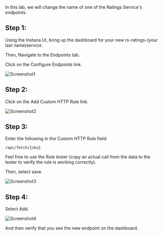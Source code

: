 
In this lab, we will change the name of one of the Ratings Service's endpoints.

## Step 1:

Using the Instana UI, bring up the dashboard for your new rs-ratings-(your last name)service.

Then, Navigate to the Endpoints tab.

Click on the Configure Endpoints link.

![Screenshot1](/images/8.1.png)

## Step 2:

Click on the Add Custom HTTP Rule link.

![Screenshot2](/images/8.2.png)

## Step 3:

Enter the following in the Custom HTTP Rule field:

```
/api/fetch/{sku}
```

Feel free to use the Rule tester (copy an actual call from the data to the tester to verify the rule is working correctly).

Then, select save.

![Screenshot3](/images/8.3.png)

## Step 4:

Select Add.

![Screenshot4](/images/8.4.png)

And then verify that you see the new endpoint on the dashboard.
